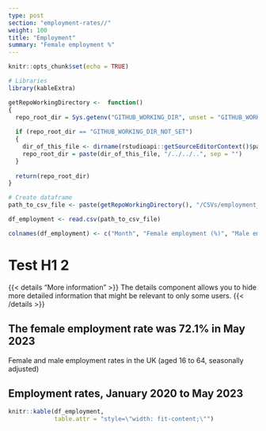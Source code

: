 ---
type: post
section: "employment-rates//"
weight: 100
title: "Employment"
summary: "Female employment %"
---


```{r setup, include=FALSE}
knitr::opts_chunk$set(echo = TRUE)
```

```{r include=FALSE}
# Libraries
library(kableExtra)

```

```{r include=FALSE}
getRepoWorkingDirectory <-  function()
{
  repo_root_dir = Sys.getenv("GITHUB_WORKING_DIR", unset = "GITHUB_WORKING_DIR_NOT_SET")
  
  if (repo_root_dir == "GITHUB_WORKING_DIR_NOT_SET")
  {
    dir_of_this_file <- dirname(rstudioapi::getSourceEditorContext()$path)
    repo_root_dir = paste(dir_of_this_file, "/../../..", sep = "")
  }
  
  return(repo_root_dir)
}
```

```{r include=FALSE}
# Create dataframe
path_to_csv_file <- paste(getRepoWorkingDirectory(), "/CSVs/employment_rates_test1.csv", sep = "")

df_employment <- read.csv(path_to_csv_file)

colnames(df_employment) <- c("Month", "Female employment (%)", "Male employment (%)")
```

# Test H1 2

{{< details "More information" >}}
The details component allows you to hide more detailed information 
that might be relevant to only some users.
{{< /details >}}

## The female employment rate was 72.1% in May 2023

Female and male employment rates in the UK (aged 16 to 64, seasonally adjusted)

## Employment rates, January 2020 to May 2023

```{r echo=FALSE}
knitr::kable(df_employment,
             table.attr = "style=\"width: fit-content;\"")
```
